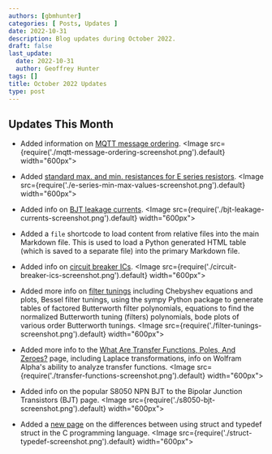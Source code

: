 ```yaml
---
authors: [gbmhunter]
categories: [ Posts, Updates ]
date: 2022-10-31
description: Blog updates during October 2022.
draft: false
last_update:
  date: 2022-10-31
  author: Geoffrey Hunter
tags: []
title: October 2022 Updates
type: post
---
```


## Updates This Month

* Added information on [MQTT message ordering](/electronics/communication-protocols/mqtt-protocol/#message-ordering).
    <Image src={require('./mqtt-message-ordering-screenshot.png').default} width="600px"></Image>

* Added [standard max. and min. resistances for E series resistors](/electronics/components/resistors/#the-e-series).
    <Image src={require('./e-series-min-max-values-screenshot.png').default} width="600px"></Image>

* Added info on [BJT leakage currents](/electronics/components/transistors/bipolar-junction-transistors-bjts/#bjt-leakage-currents).
    <Image src={require('./bjt-leakage-currents-screenshot.png').default} width="600px"></Image>

* Added a `file` shortcode to load content from relative files into the main Markdown file. This is used to load a Python generated HTML table (which is saved to a separate file) into the primary Markdown file.

* Added info on [circuit breaker ICs](/electronics/circuit-design/load-switches/).
    <Image src={require('./circuit-breaker-ics-screenshot.png').default} width="600px"></Image>

* Added more info on [filter tunings](/electronics/circuit-design/analogue-filters/filter-tunings/) including Chebyshev equations and plots, Bessel filter tunings, using the sympy Python package to generate tables of factored Butterworth filter polynomials, equations to find the normalized Butterworth tuning (filters) polynomials, bode plots of various order Butterworth tunings.
    <Image src={require('./filter-tunings-screenshot.png').default} width="600px"></Image>

* Added more info to the [What Are Transfer Functions, Poles, And Zeroes?](/electronics/circuit-design/what-are-transfer-functions-poles-and-zeroes/) page, including Laplace transformations, info on Wolfram Alpha's ability to analyze transfer functions.
    <Image src={require('./transfer-functions-screenshot.png').default} width="600px"></Image>

* Added info on the popular S8050 NPN BJT to the Bipolar Junction Transistors (BJT) page.
    <Image src={require('./s8050-bjt-screenshot.png').default} width="600px"></Image>

* Added a [new page](/programming/languages/c/the-confusing-differences-between-struct-and-typedef-struct/) on the differences between using struct and typedef struct in the C programming language.
    <Image src={require('./struct-typedef-screenshot.png').default} width="600px"></Image>
